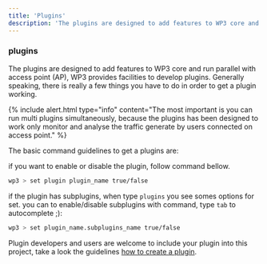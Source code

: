 ```yaml
---
title: 'Plugins'
description: 'The plugins are designed to add features to WP3 core and run parallel with access point (AP), WP3 provides facilities to develop plugins.'
---
```


### plugins

The plugins are designed to add features to WP3 core and run parallel with access point (AP), WP3 provides facilities to develop plugins. Generally speaking, there is really a few things you have to do in order to get a plugin working. 

{% include alert.html type="info" content="The most important is you can run multi plugins simultaneously, because the plugins has been designed to work only monitor and analyse the traffic generate by users connected on access point." %}

The basic command guidelines to get a plugins are:

if you want to enable or disable the plugin, follow command bellow.
```bash
wp3 > set plugin plugin_name true/false
```

if the plugin has subplugins, when type `plugins` you see somes options for set. you can to enable/disable subplugins with command, type `tab` to autocomplete ;): 
```bash
wp3 > set plugin_name.subplugins_name true/false
```

Plugin developers and users are welcome to include your plugin into this project, take a look the guidelines [how to create a plugin](#development).
